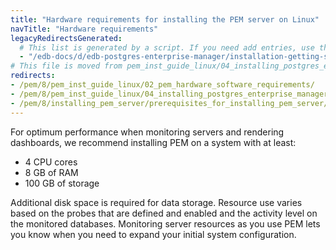 ```yaml
---
title: "Hardware requirements for installing the PEM server on Linux"
navTitle: "Hardware requirements"
legacyRedirectsGenerated:
  # This list is generated by a script. If you need add entries, use the `legacyRedirects` key.
  - "/edb-docs/d/edb-postgres-enterprise-manager/installation-getting-started/linux-installation-guide/8.0/prerequisites_for_installing_pem_server.html"
# This file is moved from pem_inst_guide_linux/04_installing_postgres_enterprise_manager
redirects:
- /pem/8/pem_inst_guide_linux/02_pem_hardware_software_requirements/
- /pem/8/pem_inst_guide_linux/04_installing_postgres_enterprise_manager/01_prerequisites_for_installing_pem_server/
- /pem/8/installing_pem_server/prerequisites_for_installing_pem_server/
---
```


For optimum performance when monitoring servers and rendering dashboards, we recommend installing PEM on a system with at least:

-   4 CPU cores
-   8 GB of RAM
-   100 GB of storage

Additional disk space is required for data storage. Resource use varies based on the probes that are defined and enabled and the activity level on the monitored databases. Monitoring server resources as you use PEM lets you know when you need to expand your initial system configuration.

